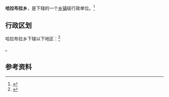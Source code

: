 {{中国乡级行政区|65/42/25/200/000}}

'''哈拉布拉乡'''，是{{PRC admin/fullname|65/42/25/200/000|3}}下辖的一个[[乡镇|乡镇]]级行政单位。<ref>{{PRC admin/ref sgc|{{PRC admin/parent|65/42/25/200/000}}}}</ref>

== 行政区划 ==

哈拉布拉乡下辖以下地区：<ref>{{PRC admin/ref sgc|65/42/25/200/000}}</ref>

{{PRC admin/children|65/42/25/200/000}}。

== 参考资料 ==

{{reflist}}

{{行政区划小作品}}
{{PRC admin/navcat|65/42/25/200/000}}